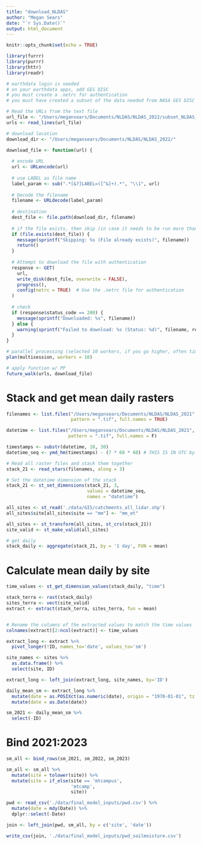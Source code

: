 ```yaml
---
title: "download_NLDAS"
author: "Megan Sears"
date: "`r Sys.Date()`"
output: html_document
---
```


```r
knitr::opts_chunk$set(echo = TRUE)

library(furrr)
library(purrr)
library(httr)
library(readr)

# earthdata login is needed
# on your earthdata apps, add GES DISC
# you must create a .netrc for authentication
# you must have created a subset of the data needed from NASA GES DISC (saved in a .txt)

```

```r

# Read the URLs from the text file
url_file <- "/Users/megansears/Documents/NLDAS/NLDAS_2022/subset_NLDAS_MOS0125_H_2.0_20250311_193058_.txt"
urls <- read_lines(url_file)

# download location
download_dir <- "/Users/megansears/Documents/NLDAS/NLDAS_2022/"

download_file <- function(url) {
  
  # encode URL
  url <- URLencode(url)
  
  # use LABEL as file name
  label_param <- sub(".*[&?]LABEL=([^&]+).*", "\\1", url)
  
  # Decode the filename
  filename <- URLdecode(label_param)
  
  # destination
  dest_file <- file.path(download_dir, filename)
  
  # if the file exists, then skip (in case it needs to be run more than once)
  if (file.exists(dest_file)) {
    message(sprintf("Skipping: %s (File already exists)", filename))
    return()
  }
  
  # Attempt to download the file with authentication
  response <- GET(
    url,
    write_disk(dest_file, overwrite = FALSE),
    progress(),
    config(netrc = TRUE)  # Use the .netrc file for authentication
  )
  
  # check
  if (response$status_code == 200) {
    message(sprintf("Downloaded: %s", filename))
  } else {
    warning(sprintf("Failed to download: %s (Status: %d)", filename, response$status_code))
  }
}

# parallel processing (selected 10 workers, if you go higher, often time you get 503 error)
plan(multisession, workers = 10)

# apply function w/ PP
future_walk(urls, download_file)

```

# Stack and get mean daily rasters

```r

filenames <- list.files("/Users/megansears/Documents/NLDAS/NLDAS_2021", 
                        pattern = ".tif", full.names = TRUE)

datetime <- list.files("/Users/megansears/Documents/NLDAS/NLDAS_2021", 
                       pattern = ".tif", full.names = F)

timestamps <- substr(datetime, 18, 30)
datetime_seq <- ymd_hm(timestamps) - (7 * 60 * 60) # THIS IS IN UTC by adding -7 (for summer) it's in MST

# Read all raster files and stack them together
stack_21 <- read_stars(filenames, along = 3)

# Set the datetime dimension of the stack
stack_21 <- st_set_dimensions(stack_21, 3, 
                              values = datetime_seq, 
                              names = "datetime")

all_sites <- st_read('./data/GIS/catchments_all_lidar.shp')
all_sites$site[all_sites$site == "mm"] <- "mm_et"

all_sites <- st_transform(all_sites, st_crs(stack_21))
site_valid <- st_make_valid(all_sites)

# get daily
stack_daily <- aggregate(stack_21, by = '1 day', FUN = mean)

```

# Calculate mean daily by site

```r

time_values <- st_get_dimension_values(stack_daily, "time")

stack_terra <- rast(stack_daily)
sites_terra <- vect(site_valid)
extract <- extract(stack_terra, sites_terra, fun = mean)


# Rename the columns of the extracted values to match the time values
colnames(extract)[2:ncol(extract)] <- time_values

extract_long <- extract %>%
  pivot_longer(!ID, names_to='date', values_to='sm')

site_names <- sites %>%
  as.data.frame() %>%
  select(site, ID)

extract_long <- left_join(extract_long, site_names, by='ID')

daily_mean_sm <- extract_long %>%
  mutate(date = as.POSIXct(as.numeric(date), origin = "1970-01-01", tz = "UTC")) %>%
  mutate(date = as.Date(date))

sm_2021 <- daily_mean_sm %>%
  select(-ID)

```

# Bind 2021:2023

```r

sm_all <- bind_rows(sm_2021, sm_2022, sm_2023)

sm_all <- sm_all %>%
  mutate(site = tolower(site)) %>%
  mutate(site = if_else(site == 'mtcampus',
                        'mtcamp',
                        site))

pwd <- read_csv('./data/final_model_inputs/pwd.csv') %>%
  mutate(date = mdy(Date)) %>%
  dplyr::select(-Date)

join <- left_join(pwd, sm_all, by = c('site', 'date')) 

write_csv(join, './data/final_model_inputs/pwd_soilmoisture.csv')

```

